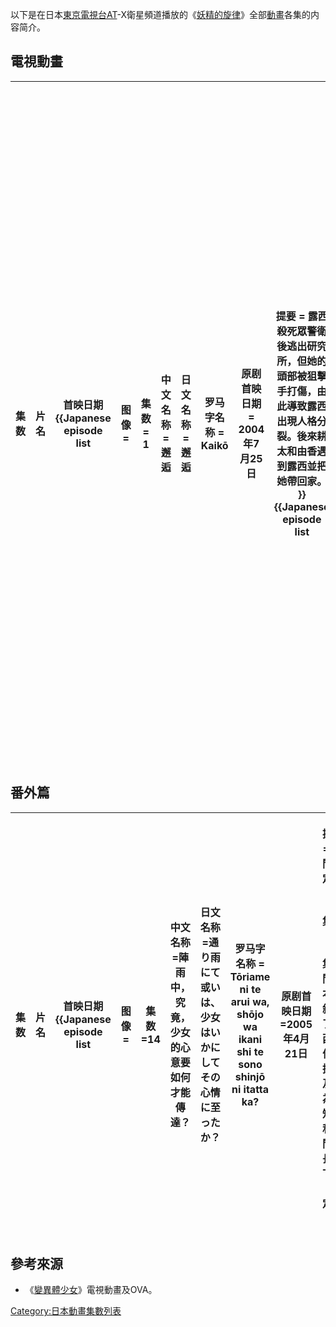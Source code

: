 以下是在日本[[東京電視台|東京電視台]]AT-X衛星頻道播放的《[[妖精的旋律|妖精的旋律]]》全部[[動畫|動畫]]各集的内容简介。

==電視動畫== 
{| class="wikitable" width="100%"
|- style="border-bottom:3px solid #CCCCFF"
! width=40 | 集数 !!片名 !! width=130 | 首映日期
{{Japanese episode list
| 图像 =
| 集数 = 1
| 中文名称=邂逅
| 日文名称=邂逅
| 罗马字名称 = Kaikō
| 原剧首映日期 = 2004年7月25日       
| 提要 = 露西殺死眾警衛後逃出研究所，但她的頭部被狙擊手打傷，由此導致露西出現人格分裂。後來耕太和由香遇到露西並把她帶回家。     
}}
{{Japanese episode list
| 图像 =
| 集数 = 2
| 中文名称=掃蕩
| 日文名称=掃討
| 罗马字名称 = Sōtō 
| 原剧首映日期 = 2004年8月1日
| 提要 = 研究所出動特殊突擊部隊討伐露西，結果傷亡慘重，只有坂東幸存下來。     
}}
{{Japanese episode list
| 图像 =
| 集数 = 3
| 中文名称=內心
| 日文名称=胸裡
| 罗马字名称 = Kyōri
| 原剧首映日期 = 2004年8月8日
| 提要 = 研究所釋放了另外一名叫娜娜的二觭人，然後指示娜娜找尋露西並把露西帶回研究所。另一方面，一名叫真由的無家可歸的女孩上門歸還耕太的雨傘。  
}}
{{Japanese episode list
| 图像 =
| 集数 = 4
| 中文名称=觸撃
| 日文名称=触撃
| 罗马字名称 = Shokugeki
| 原剧首映日期 = 2004年8月15日
| 提要 = 露西和娜娜在一處墓地展開激鬥，娜娜的四肢被露西截斷，奄奄一息。其後耕太把真由收留在楓莊。 
}}
{{Japanese episode list
| 图像 =
| 集数 = 5
| 中文名称=落掌
| 日文名称=落掌
| 罗马字名称 = Rakushō
| 原剧首映日期 = 2004年8月22日
| 提要 = 耕太和由香把妮悠（露西）帶到學校。角澤教授聲稱露西是他的親人，要求耕太把露西留下。不久角澤在地下室被露西殺死。              
}}
{{Japanese episode list
| 图像 =
| 集数 = 6
| 中文名称=衷情
| 日文名称=衷情
| 罗马字名称 = Chūjō
| 原剧首映日期 = 2004年8月29日
| 提要 = 坂東出院後要找露西報仇。角澤教授的女助手荒川發現教授被肢解的屍體。露西最後被耕太找到，回到楓莊。                 
}}
{{Japanese episode list
| 图像 =
| 集数 = 7
| 中文名称=際遇
| 日文名称=際会
| 罗马字名称 = Saikai
| 原剧首映日期 = 2004年9月5日
| 提要 = 藏間室長秘密放走了娜娜，還為娜娜準備了足夠的零用錢。不久娜娜遇到真由，兩人成了好朋友。娜娜隨真由來到楓莊，卻發現妮悠也在場。憤怒的娜娜立刻對妮悠出手。               
}}
{{Japanese episode list
| 图像 =
| 集数 = 8
| 中文名称=嚆矢
| 日文名称=嚆矢
| 罗马字名称 = Kōshi  
| 原剧首映日期 = 2004年9月12日
| 提要 = 關於露西幼年時代被欺負及後來露西將同伴殺死的往事。   
}} 
{{Japanese episode list
| 图像 =
| 集数 = 9
| 中文名称=追憶
| 日文名称=追憶
| 罗马字名称 = Tsuioku
| 原剧首映日期 = 2004年9月19日 
| 提要 = 露西的回憶續：露西和耕太一起度過愉快的時光。露西的二觭人人格也開始在她的體內甦醒。         
}}
{{Japanese episode list
| 图像 =
| 集数 = 10
| 中文名称=嬰兒
| 日文名称=嬰児
| 罗马字名称 = Eiji  
| 原剧首映日期 = 2004年9月26日  
| 提要 = 娜娜成為楓莊的一員。此外在藏間室長的往事中敘述了藏間如何加入研究所，還有當其發現生下的女兒也是變異體時面對將要殺死自己親生骨肉的艱難決定。     
}}
{{Japanese episode list
| 图像 =
| 集数 = 11
| 中文名称=錯綜
| 日文名称=錯綜
| 罗马字名称 = Sakusō
| 原剧首映日期 = 2004年10月3日
| 提要 = 研究所為了對付露西放出最強的二觭人真理子，娜娜主動面對真理子，可是完全不敵真理子，被真理子玩弄於鼓掌之中。   
}}
{{Japanese episode list
| 图像 =
| 集数 = 12
| 中文名称=泥濘
| 日文名称=泥濘
| 罗马字名称 = Deinei
| 原剧首映日期 = 2004年10月10日
| 提要 = 娜娜幾乎被真理子殺死，掉入河水中，所幸被藏間救起，不久露西和耕太也來了。隨後露西開始大肆屠殺在場對付她的人。耕太終於認出露西就是童年時殺死他父親及妹妹的兇手。    
}}
{{Japanese episode list   
| 图像 =
| 集数 = 13
| 中文名称=不還
| 日文名称=不還
| 罗马字名称 = Fugen 
| 原剧首映日期 = 2004年10月17日
| 提要 = 真理子的能力恢復。在和真理子的對決中，露西由於能力上的差距慘敗給真理子。接著藏間和真理子父女相認，藏間抱著真理子同歸于盡。耕太在露西和他道別的一刻承認自己喜歡她。    
}}
|}

==番外篇==
{| class="wikitable" width="100%"
|- style="border-bottom:3px solid #CCCCFF"
! width=40 | 集数 !! 片名 !! width=130 | 首映日期
{{Japanese episode list
| 图像 = 
| 集数=14
| 中文名称=陣雨中，究竟，少女的心意要如何才能傳達？
| 日文名称=通り雨にて 或いは、少女はいかにしてその心情に至ったか？
| 罗马字名称 = Tōriame ni te arui wa, shōjo wa ikani shi te sono shinjō ni itatta ka?
| 原剧首映日期=2005年4月21日
| 提要 = 時間設定在第10集和第11集之間。本集敘述了露西如何被捉以及她為救知己和藏間室長定下的約定。 
}}
|}

==參考來源==
*《[[變異體少女|變異體少女]]》電視動畫及OVA。

{{DEFAULTSORT:Episode list, Elfen Lied}}
[[Category:日本動畫集數列表|Category:日本動畫集數列表]]